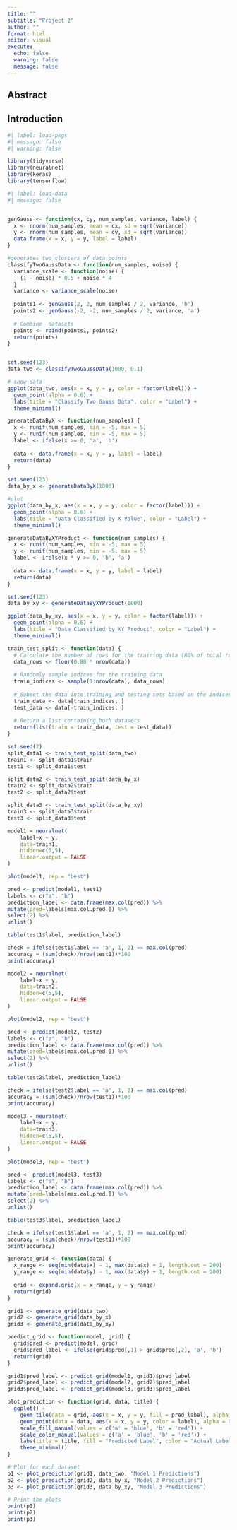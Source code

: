```yaml
---
title: ""
subtitle: "Project 2"
author: ""
format: html
editor: visual
execute:
  echo: false
  warning: false
  message: false
---
```


## Abstract

## Introduction

```r
#| label: load-pkgs
#| message: false
#| warning: false

library(tidyverse)
library(neuralnet)
library(keras)
library(tensorflow)
```



```r
#| label: load-data
#| message: false


genGauss <- function(cx, cy, num_samples, variance, label) {
  x <- rnorm(num_samples, mean = cx, sd = sqrt(variance))
  y <- rnorm(num_samples, mean = cy, sd = sqrt(variance))
  data.frame(x = x, y = y, label = label)
}

#generates two clusters of data points
classifyTwoGaussData <- function(num_samples, noise) {
  variance_scale <- function(noise) {
    (1 - noise) * 0.5 + noise * 4
  }
  variance <- variance_scale(noise)
  
  points1 <- genGauss(2, 2, num_samples / 2, variance, 'b')
  points2 <- genGauss(-2, -2, num_samples / 2, variance, 'a')
  
  # Combine  datasets
  points <- rbind(points1, points2)
  return(points)
}


set.seed(123) 
data_two <- classifyTwoGaussData(1000, 0.1)

# show data
ggplot(data_two, aes(x = x, y = y, color = factor(label))) +
  geom_point(alpha = 0.6) +
  labs(title = "Classify Two Gauss Data", color = "Label") +
  theme_minimal()

```

```r

generateDataByX <- function(num_samples) {
  x <- runif(num_samples, min = -5, max = 5)
  y <- runif(num_samples, min = -5, max = 5) 
  label <- ifelse(x >= 0, 'a', 'b')              
  
  data <- data.frame(x = x, y = y, label = label)
  return(data)
}

set.seed(123) 
data_by_x <- generateDataByX(1000)

#plot
ggplot(data_by_x, aes(x = x, y = y, color = factor(label))) +
  geom_point(alpha = 0.6) +
  labs(title = "Data Classified by X Value", color = "Label") +
  theme_minimal()
```

```r
generateDataByXYProduct <- function(num_samples) {
  x <- runif(num_samples, min = -5, max = 5) 
  y <- runif(num_samples, min = -5, max = 5)
  label <- ifelse(x * y >= 0, 'b', 'a')         
  
  data <- data.frame(x = x, y = y, label = label)
  return(data)
}

set.seed(123) 
data_by_xy <- generateDataByXYProduct(1000)

ggplot(data_by_xy, aes(x = x, y = y, color = factor(label))) +
  geom_point(alpha = 0.6) +
  labs(title = "Data Classified by XY Product", color = "Label") +
  theme_minimal()


```

```r
train_test_split <- function(data) {
  # Calculate the number of rows for the training data (80% of total rows)
  data_rows <- floor(0.80 * nrow(data))
  
  # Randomly sample indices for the training data
  train_indices <- sample(1:nrow(data), data_rows)
  
  # Subset the data into training and testing sets based on the indices
  train_data <- data[train_indices, ]
  test_data <- data[-train_indices, ]
  
  # Return a list containing both datasets
  return(list(train = train_data, test = test_data))
}
```

```r
set.seed(2)
split_data1 <- train_test_split(data_two)
train1 <- split_data1$train
test1 <- split_data1$test

split_data2 <- train_test_split(data_by_x)
train2 <- split_data2$train
test2 <- split_data2$test

split_data3 <- train_test_split(data_by_xy)
train3 <- split_data3$train
test3 <- split_data3$test
```

```r
model1 = neuralnet(
    label~x + y,
    data=train1,
    hidden=c(5,5),
    linear.output = FALSE
)
```

```r
plot(model1, rep = "best")
```

```r
pred <- predict(model1, test1)
labels <- c("a", "b")
prediction_label <- data.frame(max.col(pred)) %>%     
mutate(pred=labels[max.col.pred.]) %>%
select(2) %>%
unlist()

table(test1$label, prediction_label)
```

```r
check = ifelse(test1$label == 'a', 1, 2) == max.col(pred)
accuracy = (sum(check)/nrow(test1))*100
print(accuracy)
```

```r
model2 = neuralnet(
    label~x + y,
    data=train2,
    hidden=c(5,5),
    linear.output = FALSE
)
```

```r
plot(model2, rep = "best")
```

```r
pred <- predict(model2, test2)
labels <- c("a", "b")
prediction_label <- data.frame(max.col(pred)) %>%     
mutate(pred=labels[max.col.pred.]) %>%
select(2) %>%
unlist()

table(test2$label, prediction_label)
```

```r
check = ifelse(test2$label == 'a', 1, 2) == max.col(pred)
accuracy = (sum(check)/nrow(test1))*100
print(accuracy)
```

```r
model3 = neuralnet(
    label~x + y,
    data=train3,
    hidden=c(5,5),
    linear.output = FALSE
)
```

```r
plot(model3, rep = "best")
```

```r
pred <- predict(model3, test3)
labels <- c("a", "b")
prediction_label <- data.frame(max.col(pred)) %>%     
mutate(pred=labels[max.col.pred.]) %>%
select(2) %>%
unlist()

table(test3$label, prediction_label)
```

```r
check = ifelse(test3$label == 'a', 1, 2) == max.col(pred)
accuracy = (sum(check)/nrow(test1))*100
print(accuracy)
```

```r
generate_grid <- function(data) {
  x_range <- seq(min(data$x) - 1, max(data$x) + 1, length.out = 200)
  y_range <- seq(min(data$y) - 1, max(data$y) + 1, length.out = 200)
  
  grid <- expand.grid(x = x_range, y = y_range)
  return(grid)
}

grid1 <- generate_grid(data_two)
grid2 <- generate_grid(data_by_x)
grid3 <- generate_grid(data_by_xy)
```

```r
predict_grid <- function(model, grid) {
  grid$pred <- predict(model, grid)
  grid$pred_label <- ifelse(grid$pred[,1] > grid$pred[,2], 'a', 'b')
  return(grid)
}

grid1$pred_label <- predict_grid(model1, grid1)$pred_label
grid2$pred_label <- predict_grid(model2, grid2)$pred_label
grid3$pred_label <- predict_grid(model3, grid3)$pred_label
```

```r
plot_prediction <- function(grid, data, title) {
  ggplot() +
    geom_tile(data = grid, aes(x = x, y = y, fill = pred_label), alpha = 0.5) +
    geom_point(data = data, aes(x = x, y = y, color = label), alpha = 0.8) +
    scale_fill_manual(values = c('a' = 'blue', 'b' = 'red')) +
    scale_color_manual(values = c('a' = 'blue', 'b' = 'red')) +
    labs(title = title, fill = "Predicted Label", color = "Actual Label") +
    theme_minimal()
}

# Plot for each dataset
p1 <- plot_prediction(grid1, data_two, "Model 1 Predictions")
p2 <- plot_prediction(grid2, data_by_x, "Model 2 Predictions")
p3 <- plot_prediction(grid3, data_by_xy, "Model 3 Predictions")

# Print the plots
print(p1)
print(p2)
print(p3)
```







